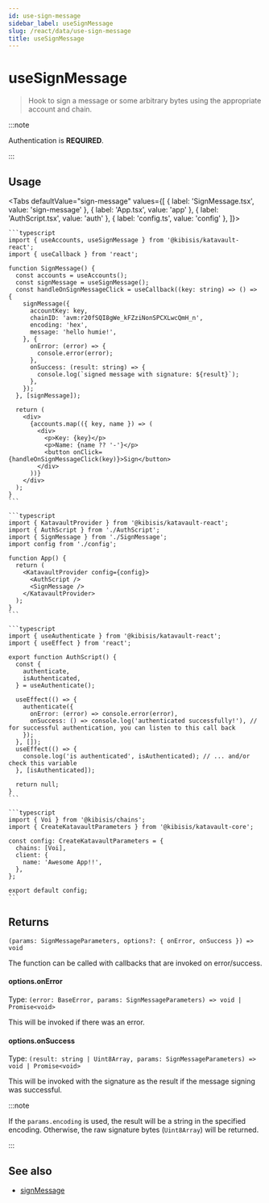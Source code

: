 ```yaml
---
id: use-sign-message
sidebar_label: useSignMessage
slug: /react/data/use-sign-message
title: useSignMessage
---
```



<!-- components -->

# useSignMessage

> Hook to sign a message or some arbitrary bytes using the appropriate account and chain.

:::note

Authentication is **REQUIRED**.

:::

<SectionBreak />

## Usage

<Tabs
  defaultValue="sign-message"
  values={[
    { label: 'SignMessage.tsx', value: 'sign-message' },
    { label: 'App.tsx', value: 'app' },
    { label: 'AuthScript.tsx', value: 'auth' },
    { label: 'config.ts', value: 'config' },
  ]}>
  <TabItem value="sign-message">

    ```typescript
    import { useAccounts, useSignMessage } from '@kibisis/katavault-react';
    import { useCallback } from 'react';

    function SignMessage() {
      const accounts = useAccounts();
      const signMessage = useSignMessage();
      const handleOnSignMessageClick = useCallback((key: string) => () => {
        signMessage({
          accountKey: key,
          chainID: 'avm:r20fSQI8gWe_kFZziNonSPCXLwcQmH_n',
          encoding: 'hex',
          message: 'hello humie!',
        }, {
          onError: (error) => {
            console.error(error);
          },
          onSuccess: (result: string) => {
            console.log(`signed message with signature: ${result}`);
          },
        });
      }, [signMessage]);

      return (
        <div>
          {accounts.map(({ key, name }) => (
            <div>
              <p>Key: {key}</p>
              <p>Name: {name ?? '-'}</p>
              <button onClick={handleOnSignMessageClick(key)}>Sign</button>
            </div>
          ))}
        </div>
      );
    }
    ```

  </TabItem>
  <TabItem value="app">

    ```typescript
    import { KatavaultProvider } from '@kibisis/katavault-react';
    import { AuthScript } from './AuthScript';
    import { SignMessage } from './SignMessage';
    import config from './config';

    function App() {
      return (
        <KatavaultProvider config={config}>
          <AuthScript />
          <SignMessage />
        </KatavaultProvider>
      );
    }
    ```

  </TabItem>
  <TabItem value="auth">

    ```typescript
    import { useAuthenticate } from '@kibisis/katavault-react';
    import { useEffect } from 'react';

    export function AuthScript() {
      const {
        authenticate,
        isAuthenticated,
      } = useAuthenticate();

      useEffect(() => {
        authenticate({
          onError: (error) => console.error(error),
          onSuccess: () => console.log('authenticated successfully!'), // for successful authentication, you can listen to this call back
        });
      }, []);
      useEffect(() => {
        console.log('is authenticated', isAuthenticated); // ... and/or check this variable
      }, [isAuthenticated]);

      return null;
    }
    ```

  </TabItem>
  <TabItem value="config">

    ```typescript
    import { Voi } from '@kibisis/chains';
    import { CreateKatavaultParameters } from '@kibisis/katavault-core';

    const config: CreateKatavaultParameters = {
      chains: [Voi],
      client: {
        name: 'Awesome App!!',
      },
    };

    export default config;
    ```

  </TabItem>
</Tabs>

<SectionBreak />

## Returns

`(params: SignMessageParameters, options?: { onError, onSuccess }) => void`

The function can be called with callbacks that are invoked on error/success.

#### options.onError

Type: `(error: BaseError, params: SignMessageParameters) => void | Promise<void>`

This will be invoked if there was an error.

#### options.onSuccess

Type: `(result: string | Uint8Array, params: SignMessageParameters) => void | Promise<void>`

This will be invoked with the signature as the result if the message signing was successful.

:::note

If the `params.encoding` is used, the result will be a string in the specified encoding. Otherwise, the raw signature bytes (`Uint8Array`) will be returned.

:::

## See also

* [signMessage](02-core/03-api/05-data/01-sign-message.mdx)
